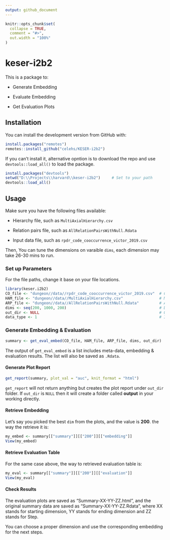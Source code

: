 ```yaml
---
output: github_document
---
```


<!-- README.md is generated from README.Rmd. Please edit that file -->

```r
knitr::opts_chunk$set(
  collapse = TRUE,
  comment = "#>",
  out.width = "100%"
)
```

# keser-i2b2

This is a package to:

* Generate Embedding

* Evaluate Embedding

* Get Evaluation Plots

## Installation

You can install the development version from GitHub with:

``` r
install.packages("remotes")
remotes::install_github("celehs/KESER-i2b2")
```

If you can't install it, alternative opntion is to download the repo and use `devtools::load_all()` to load the package. 

``` r
install.packages("devtools")
setwd("D:\\Projects\\harvard\\keser-i2b2")     # Set to your path
devtools::load_all()    
```

## Usage

Make sure you have the following files available:

* Hierarchy file, such as `MultiAxialHierarchy.csv`

* Relation pairs file, such as `AllRelationPairsWithNull.Rdata`

* Input data file, such as `rpdr_code_cooccurrence_victor_2019.csv`

Then, You can tune the dimensions on varaible `dims`, each dimension may take 26-30 mins to run. 

### Set up Parameters

For the file paths, change it base on your file locations.

```r
library(keser.i2b2)
CO_file <- "dungeon//data//rpdr_code_cooccurrence_victor_2019.csv"  # Co-occurrence File: .csv/.parquet/.Rdata
HAM_file <- "dungeon//data//MultiAxialHierarchy.csv"                # Multi-axial Hierarchy File: .csv/.parquet/.Rdata  
ARP_file <- "dungeon//data//AllRelationPairsWithNull.Rdata"         # All Relation Pairs File: .csv/.parquet/.Rdata  
dims <- seq(200, 1000, 200)                                         # Dimension Setting
out_dir <- NULL                                                     # Output folder setting -  If NULL All Outputs Will Be At: working_dir/output
data_type <- 1                                                      # Input Data Type Setting, Codi Only:1, Codi & CUI: 2 
```


### Generate Embedding & Evaluation

```r
summary <- get_eval_embed(CO_file, HAM_file, ARP_file, dims, out_dir)
```

The output of `get_eval_embed` is a list includes meta-data, embedding & evaluation results. The list will also be saved as `.Rdata`.

#### Generate Plot Report

```r
get_report(summary, plot_val = "auc", knit_format = "html")
```

`get_report` will not return anything but creates the plot report under `out_dir` folder. If `out_dir` is ``NULL`` then it will create a folder called **output** in your working directly.

#### Retrieve Embedding

Let's say you picked the best `dim` from the plots, and the value is **200**. the way the retrieve it is:

```r
my_embed <- summary[["summary"]][["200"]][["embedding"]]
View(my_embed)
```

#### Retrieve Evaluation Table

For the same case above, the way to retrieved evaluation table is:

```r
my_eval <- summary[["summary"]][["200"]][["evaluation"]]
View(my_eval)
```

#### Check Results

The evaluation plots are saved as "Summary-XX-YY-ZZ.html", and the original summary data are saved as "Summary-XX-YY-ZZ.Rdata", where XX stands for starting dimension, YY stands for ending dimension and ZZ stands for Step. 

You can choose a proper dimension and use the corresponding embedding for the next steps.

